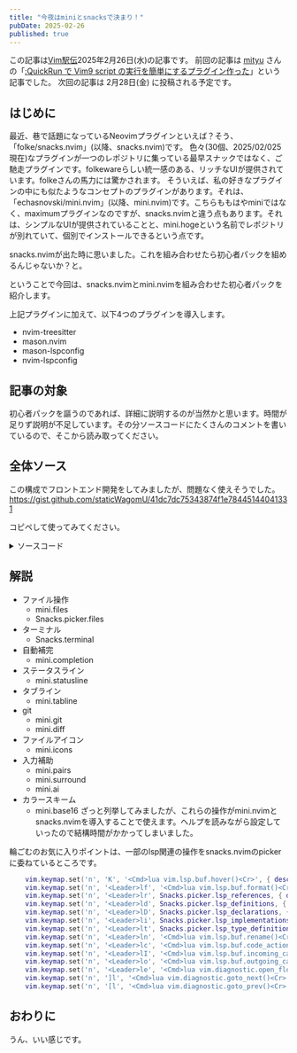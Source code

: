 ```yaml
---
title: "今夜はminiとsnacksで決まり！"
pubDate: 2025-02-26
published: true
---
```



この記事は[Vim駅伝](https://vim-jp.org/ekiden/)2025年2月26日(水)の記事です。
前回の記事は [mityu](https://github.com/mityu) さんの「[:QuickRun で Vim9 script の実行を簡単にするプラグイン作った](https://zenn.dev/vim_jp/articles/vim-quickrun-auto-vim9-intro)」という記事でした。
次回の記事は 2月28日(金) に投稿される予定です。



## はじめに

最近、巷で話題になっているNeovimプラグインといえば？そう、「folke/snacks.nvim」(以降、snacks.nvim)です。
色々(30個、2025/02/025現在)なプラグインが一つのレポジトリに集っている最早スナックではなく、ご馳走プラグインです。folkewareらしい統一感のある、リッチなUIが提供されています。folkeさんの馬力には驚かされます。
そういえば、私の好きなプラグインの中にも似たようなコンセプトのプラグインがあります。それは、「echasnovski/mini.nvim」(以降、mini.nvim)です。こちらももはやminiではなく、maximumプラグインなのですが、snacks.nvimと違う点もあります。それは、シンプルなUIが提供されていることと、mini.hogeという名前でレポジトリが別れていて、個別でインストールできるという点です。

snacks.nvimが出た時に思いました。これを組み合わせたら初心者パックを組めるんじゃないか？と。

ということで今回は、snacks.nvimとmini.nvimを組み合わせた初心者パックを紹介します。

上記プラグインに加えて、以下4つのプラグインを導入します。
- nvim-treesitter
- mason.nvim
- mason-lspconfig
- nvim-lspconfig

## 記事の対象

初心者パックを謳うのであれば、詳細に説明するのが当然かと思います。時間が足りず説明が不足しています。その分ソースコードにたくさんのコメントを書いているので、そこから読み取ってください。
## 全体ソース

この構成でフロントエンド開発をしてみましたが、問題なく使えそうでした。
https://gist.github.com/staticWagomU/41dc7dc75343874f1e78445144041331

コピペして使ってみてください。
<details>
<summary>ソースコード</summary>

```lua
vim.loader.enable()

-- mini.nvimのセットアップ
local path_package = vim.fn.stdpath('data') .. '/site'
local mini_path = path_package .. '/pack/deps/start/mini.nvim'
if not vim.loop.fs_stat(mini_path) then
	vim.cmd('echo "Installing `mini.nvim`" | redraw')
	local clone_cmd = {
		'git', 'clone', '--filter=blob:none',
		'https://github.com/echasnovski/mini.nvim', mini_path
	}
	vim.fn.system(clone_cmd)
	vim.cmd('packadd mini.nvim | helptags ALL')
end

-- mini.depsのセットアップ
require('mini.deps').setup({ path = { package = path_package } })

local add = MiniDeps.add
local now, later = MiniDeps.now, MiniDeps.later

vim.diagnostic.config({
	-- signcolumnに表示されるシンボルを設定
	signs = {
		text = {
			[vim.diagnostic.severity.ERROR] = "🚒",
			[vim.diagnostic.severity.WARN] = "🚧",
			[vim.diagnostic.severity.INFO] = "👀",
			[vim.diagnostic.severity.HINT] = "🦒",
		},
	},
	severity_sort = true,
	-- 末尾に表示されるvirtual_textを非表示
	virtual_text = false,
	-- 最近追加されたbuiltinのvirtual_linesを表示
	virtual_lines = {
		only_current_line = true,
		format = function(diagnostic)
			return string.format('%s (%s: %s)', diagnostic.message, diagnostic.source, diagnostic.code)
		end,

	}
})

-- clipboardの設定
vim.opt.clipboard = 'unnamedplus,unnamed'
-- インデントの設定
vim.opt.shiftwidth = 2
vim.opt.softtabstop = 2
vim.opt.tabstop = 2
-- statuslineの設定
vim.opt.laststatus = 3
vim.opt.cmdheight = 0

-- 行番号の設定
vim.opt.number = false

now(function()
	-- シンタックスハイライトに使用
	add {
		source = 'nvim-treesitter/nvim-treesitter',
		checkout = 'master',
		monitor = 'main',
		hooks = {
			post_checkout = function()
				vim.cmd('TSUpdate')
			end,
		},
	}

	---@diagnostic disable-next-line: missing-fields
	require('nvim-treesitter.configs').setup {
		auto_install = true,
		ensure_installed = { 'lua', 'vimdoc' },
		highlight = { enable = true },
		sync_install = true,
	}
end)

now(function()
	require('mini.notify').setup()
	-- 標準のnotifyを上書き
	vim.notify = require('mini.notify').make_notify()
end)

now(function()
	-- 画面下部に表示されるステータスラインの設定
	require('mini.statusline').setup()
end)

now(function()
	-- 色々な追加設定
	require('mini.extra').setup()
end)

now(function()
	-- mini.nvimが良い感じに初期設定してくれる
	require('mini.basics').setup()
end)

later(function()
	-- [  ]始まりのキーマッピングを設定
	-- bufferのトグルなど
	require('mini.bracketed').setup()
end)

later(function()
	-- signcolumnや行番号列にgitの差分に基づいて色が付く
	require('mini.diff').setup()
end)

later(function()
	-- :Git statusなどのコマンドを実行できる
	require('mini.git').setup()
end)

now(function()
	-- 󰈤 などのアイコンをいい感じに設定してくれる
	-- nvim_web_deviconsを入れなくてもmini.iconsで賄うことができる
	require('mini.icons').setup()
	MiniIcons.mock_nvim_web_devicons()
	MiniDeps.later(MiniIcons.tweak_lsp_kind)
end)

now(function()
	-- (等を入力するとペアになる)等が自動的に入力される
	-- 括弧忘れなどがなくなって便利
	require('mini.pairs').setup()
end)

now(function()
	-- 便利関数が入っている
	require('mini.misc').setup()
	-- ファイルを開き直したときに以前いたカーソル位置に戻ってくれる
	MiniMisc.setup_restore_cursor({
		center = false,
	})

	-- split等で画面分割しているときに:Zoomコマンドを実行すると
	-- フォーカスしているバッファが全面に表示される
	-- 再度、:Zoomコマンドを実行すると元に戻る
	-- いい機能
	vim.api.nvim_create_user_command('Zoom', function()
		MiniMisc.zoom(0, {})
	end, { desc = '' })
end)

now(function()
	-- ダブルクオーテーションをシングルクオートに書き換えたり
	-- 消したり、追加したりできる
	-- これに慣れるとvimから離れられなくなります
	require('mini.surround').setup()
end)

later(function()
	-- カーソル位置にある単語がハイライトされる
	-- 時々役に立つ
	require('mini.cursorword').setup { delay = 200 }
end)

later(function()
	-- インデントが分かりやすくなる
	require('mini.indentscope').setup { delay = 200 }
end)

later(function()
	-- tabにアイコンが付いたりと分かりやすくなる
	require('mini.tabline').setup()
end)

later(function()
	require('mini.files').setup()
	vim.keymap.set('n', '<Leader>E', function()
		MiniFiles.open(vim.api.nvim_buf_get_name(0))
	end)
	vim.api.nvim_create_autocmd("User", {
		pattern = "MiniFilesActionRename",
		callback = function(event)
			Snacks.rename.on_rename_file(event.data.from, event.data.to)
		end,
	})
end)

now(function()
	-- テキストオブジェクトを作成できる
	local ai = require('mini.ai')
	ai.setup({
		custom_textobjects = {
			-- viBとすることでバッファ全体を選択できたり
			B = MiniExtra.gen_ai_spec.buffer(),
			I = MiniExtra.gen_ai_spec.indent(),
			-- yiLで行コピーができる
			L = MiniExtra.gen_ai_spec.line(),
			-- treesitterと連携させることでさらに色々なことができる
			F = ai.gen_spec.treesitter({ a = '@function.outer', i = '@function.inner' }),
			i = ai.gen_spec.treesitter({ a = '@conditional.outer', i = '@conditional.inner' }),
		},
	})
end)

later(function()
	-- mini.nvim版 which-key
	local miniclue = require('mini.clue')
	miniclue.setup({
		clues = {
			miniclue.gen_clues.builtin_completion(),
			miniclue.gen_clues.g(),
			miniclue.gen_clues.marks(),
			miniclue.gen_clues.registers(),
			miniclue.gen_clues.windows({ submode_resize = true }),
			miniclue.gen_clues.z(),
		},
		triggers = {
			{ mode = 'n', keys = '<Leader>' }, -- Leader triggers
			{ mode = 'x', keys = '<Leader>' },
			{ mode = 'n', keys = [[\]] },   -- mini.basics
			{ mode = 'n', keys = '[' },     -- mini.bracketed
			{ mode = 'n', keys = ']' },
			{ mode = 'x', keys = '[' },
			{ mode = 'x', keys = ']' },
			{ mode = 'n', keys = 'g' }, -- `g` key
			{ mode = 'x', keys = 'g' },
			{ mode = 'i', keys = '<C-r>' },
			{ mode = 'c', keys = '<C-r>' },
			{ mode = 'n', keys = '<C-w>' }, -- Window commands
			{ mode = 'n', keys = 'z' },  -- `z` key
			{ mode = 'x', keys = 'z' },
			{ mode = 'n', keys = '<leader>l' },
		},
		window = { config = { border = 'single' } },
	})
end)

now(function()
	add('https://github.com/folke/snacks.nvim')
	require('snacks').setup({
		indent = {
			enabled = true,
			indent = { enabled = true },
			scope = { enabled = false },
			animate = { enabled = false },
		},
		statuscolumn = { enabled = true },
		picker = {
			layout = { preset = 'ivy' },
		},
		bigfile = { enabled = true },
	})

	-- ファイルピッカーを開く
	vim.keymap.set('n', '<Leader>e', Snacks.picker.files, { desc = 'open file' })
	-- バッファーを全部削除する
	vim.keymap.set('n', '<Leader>bd', Snacks.bufdelete.delete, { desc = 'delete buffer' })
	-- ターミナルをトグルする
	vim.keymap.set('n', '<Leader><Leader>', Snacks.terminal.toggle, { desc = 'toggle terminal' })
	vim.keymap.set('t', '<Leader><Leader>', Snacks.terminal.toggle, { desc = 'toggle terminal' })
end)



later(function()
	-- 入力補完ウィンドウを出してくれる
	require('mini.completion').setup {
		window = {
			info = { border = 'single' },
			signature = { border = 'single' },
		},
		lsp_completion = {
			source_func = 'completefunc',
			auto_setup = true,
			process_items = function(items, base)
				-- Don't show 'Text' and 'Snippet' suggestions
				items = vim.tbl_filter(function(x)
					return x.kind ~= 1 and x.kind ~= 15
				end, items)
				return MiniCompletion.default_process_items(items, base)
			end,
		},
	}
	if vim.fn.has('nvim-0.11') == 1 then
		---@diagnostic disable-next-line: undefined-field
		vim.opt.completeopt:append('fuzzy') -- Use fuzzy matching for built-in completion
	end
end)

later(function()
	add {
		source = 'neovim/nvim-lspconfig',
		depends = {
			'williamboman/mason.nvim',
			'williamboman/mason-lspconfig.nvim',
		},
	}
	require('mason').setup()
	require('mason-lspconfig').setup({
		ensure_installed = {
			'astro',
			'lua_ls',
			'ts_ls',
		},
		automatic_installation = true,
	})

	local lspconfig = require('lspconfig')
	local capabilities = vim.lsp.protocol.make_client_capabilities()

	require('mason-lspconfig').setup_handlers {
		function(server_name)
			lspconfig[server_name].setup {
				capabilities = capabilities,
			}
		end,
		['lua_ls'] = function()
			lspconfig['lua_ls'].setup {
				capabilities = capabilities,
				settings = {
					Lua = {
						runtime = {
							version = 'LuaJIT',
							pathStrict = true,
							path = { '?.lua', '?/init.lua' },
						},
						completion = { callSnippet = 'Both' },
						diagnostics = { globals = { 'vim' } },
						telemetry = { enable = false },
						workspace = {
							library = vim.list_extend(vim.api.nvim_get_runtime_file('lua', true), {
								'${3rd}/luv/library',
								'${3rd}/busted/library',
								'${3rd}/luassert/library',
								vim.api.nvim_get_runtime_file('', true),
							}),
							checkThirdParty = 'Disable',
						},
					},
				},
			}
		end,
	}

	vim.keymap.set('n', 'K', '<Cmd>lua vim.lsp.buf.hover()<Cr>', { desc = 'Hover' })
	vim.keymap.set('n', '<Leader>lf', '<Cmd>lua vim.lsp.buf.format()<Cr>', { desc = 'format code' })
	vim.keymap.set('n', '<Leader>lr', Snacks.picker.lsp_references, { desc = 'references' })
	vim.keymap.set('n', '<Leader>ld', Snacks.picker.lsp_definitions, { desc = 'go to definition' })
	vim.keymap.set('n', '<Leader>lD', Snacks.picker.lsp_declarations, { desc = 'go to declaration' })
	vim.keymap.set('n', '<Leader>li', Snacks.picker.lsp_implementations, { desc = 'go to implementation' })
	vim.keymap.set('n', '<Leader>lt', Snacks.picker.lsp_type_definitions, { desc = 'go to type definition' })
	vim.keymap.set('n', '<Leader>ln', '<Cmd>lua vim.lsp.buf.rename()<Cr>', { desc = 'rename symbol' })
	vim.keymap.set('n', '<Leader>lc', '<Cmd>lua vim.lsp.buf.code_action()<Cr>', { desc = 'code action' })
	vim.keymap.set('n', '<Leader>lI', '<Cmd>lua vim.lsp.buf.incoming_calls()<Cr>', { desc = 'incoming calls' })
	vim.keymap.set('n', '<Leader>lo', '<Cmd>lua vim.lsp.buf.outgoing_calls()<Cr>', { desc = 'outgoing calls' })
	vim.keymap.set('n', '<Leader>le', '<Cmd>lua vim.diagnostic.open_float()<Cr>', { desc = 'open diagnostics' })
	vim.keymap.set('n', ']l', '<Cmd>lua vim.diagnostic.goto_next()<Cr>', { desc = 'go to next diagnostics' })
	vim.keymap.set('n', '[l', '<Cmd>lua vim.diagnostic.goto_prev()<Cr>', { desc = 'go to previous diagnostics' })
end)

vim.cmd.colorscheme('minicyan')
```
</details>

## 解説

- ファイル操作
	- mini.files
	- Snacks.picker.files
- ターミナル
	- Snacks.terminal
- 自動補完
	- mini.completion
- ステータスライン
	- mini.statusline
- タブライン
	- mini.tabline
- git
	- mini.git
	- mini.diff
- ファイルアイコン
	- mini.icons
- 入力補助
	- mini.pairs
	- mini.surround
	- mini.ai
- カラースキーム
	- mini.base16
ざっと列挙してみましたが、これらの操作がmini.nvimとsnacks.nvimを導入することで使えます。ヘルプを読みながら設定していったので結構時間がかかってしまいました。

輪ごむのお気に入りポイントは、一部のlsp関連の操作をsnacks.nvimのpickerに委ねているところです。
```lua
	vim.keymap.set('n', 'K', '<Cmd>lua vim.lsp.buf.hover()<Cr>', { desc = 'Hover' })
	vim.keymap.set('n', '<Leader>lf', '<Cmd>lua vim.lsp.buf.format()<Cr>', { desc = 'format code' })
	vim.keymap.set('n', '<Leader>lr', Snacks.picker.lsp_references, { desc = 'references' })
	vim.keymap.set('n', '<Leader>ld', Snacks.picker.lsp_definitions, { desc = 'go to definition' })
	vim.keymap.set('n', '<Leader>lD', Snacks.picker.lsp_declarations, { desc = 'go to declaration' })
	vim.keymap.set('n', '<Leader>li', Snacks.picker.lsp_implementations, { desc = 'go to implementation' })
	vim.keymap.set('n', '<Leader>lt', Snacks.picker.lsp_type_definitions, { desc = 'go to type definition' })
	vim.keymap.set('n', '<Leader>ln', '<Cmd>lua vim.lsp.buf.rename()<Cr>', { desc = 'rename symbol' })
	vim.keymap.set('n', '<Leader>lc', '<Cmd>lua vim.lsp.buf.code_action()<Cr>', { desc = 'code action' })
	vim.keymap.set('n', '<Leader>lI', '<Cmd>lua vim.lsp.buf.incoming_calls()<Cr>', { desc = 'incoming calls' })
	vim.keymap.set('n', '<Leader>lo', '<Cmd>lua vim.lsp.buf.outgoing_calls()<Cr>', { desc = 'outgoing calls' })
	vim.keymap.set('n', '<Leader>le', '<Cmd>lua vim.diagnostic.open_float()<Cr>', { desc = 'open diagnostics' })
	vim.keymap.set('n', ']l', '<Cmd>lua vim.diagnostic.goto_next()<Cr>', { desc = 'go to next diagnostics' })
	vim.keymap.set('n', '[l', '<Cmd>lua vim.diagnostic.goto_prev()<Cr>', { desc = 'go to previous diagnostics' })

```

## おわりに

うん、いい感じです。
